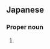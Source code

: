 ==Japanese==
{{ja-kanjitab|たい|し}}

===Proper noun===
{{ja-pos|たいし|proper}}

# {{given name|male|lang=ja|sort=たいし}}